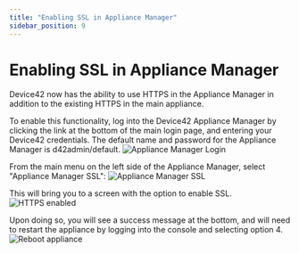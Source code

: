 ```yaml
---
title: "Enabling SSL in Appliance Manager"
sidebar_position: 9
---
```


# Enabling SSL in Appliance Manager

Device42 now has the ability to use HTTPS in the Appliance Manager in addition to the existing HTTPS in the main appliance.

To enable this functionality, log into the Device42 Appliance Manager by clicking the link at the bottom of the main login page, and entering your Device42 credentials. The default name and password for the Appliance Manager is d42admin/default. ![Appliance Manager Login](/assets/images/2015-12-17-Appliance-Manager-SSL-04.png)

From the main menu on the left side of the Appliance Manager, select "Appliance Manager SSL": ![Appliance Manager SSL](/assets/images/2015-12-17-Appliance-Manager-SSL-06.png)

This will bring you to a screen with the option to enable SSL. ![HTTPS enabled](/assets/images/2015-12-17-Appliance-Manager-SSL-02.png)

Upon doing so, you will see a success message at the bottom, and will need to restart the appliance by logging into the console and selecting option 4. ![Reboot appliance](/assets/images/2015-12-17-Appliance-Manager-SSL-01.png)
